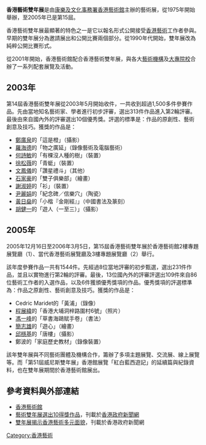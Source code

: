 '''香港藝術雙年展'''是由[[康樂及文化事務署|康樂及文化事務署]][[香港藝術館|香港藝術館]]主辦的藝術展，從1975年開始舉辦，至2005年已是第15屆。

香港藝術雙年展最顯著的特色之一是它以報名形式公開接受[[香港|香港]][[藝術|藝術]]工作者參與。早期的雙年展分為邀請展出和公開比賽兩個部分。從1990年代開始，雙年展改為純粹公開比賽形式。

從2001年開始，香港藝術館配合香港藝術雙年展，與各大[[藝術機構|藝術機構]]及[[大專院校|大專院校]]合辦了一系列配套展覽及活動。

== 2003年 ==
第14屆香港藝術雙年展從2003年5月開始收件，一共收到超過1,500多件參賽作品。先由當地知名藝術家、學者進行初步評審，選出313件作品進入第2輪評審。最後由來自國內外的評審選出10個優秀獎。評選的標準是：作品的原創性、藝術創意及技巧。獲獎的作品是：
* [[鄭廣泉|鄭廣泉]]的「這是橙」（攝影）
* [[羅海德|羅海德]]的「物之廣延」（錄像藝術及電腦藝術）
* [[二犬十一咪|何詩敏]]的「有棵沒人種的樹」（裝置）
* [[徐松薇|徐松薇]]的「青蜓」（裝置）
* [[文鳳儀|文鳳儀]]的「讚星禮斗」（其他）
* [[石家豪|石家豪]]的「雙子俱樂部」（繪畫）
* [[謝淑婷|謝淑婷]]的「衫」（裝置）
* [[尹麗娟|尹麗娟]]的「紀念碑／信樂穴」（陶瓷）
* [[黃日燊|黃日燊]]的「小楷『金剛經』」（中國書法及篆刻）
* [[胡健一|胡健一]]的「遊人（一至三）」（攝影）

== 2005年 ==
2005年12月16日至2006年3月5日，第15屆香港藝術雙年展於香港藝術館2樓專題展覽廳（1）、當代香港藝術展覽廳及3樓專題展覽廳（2）舉行。

該年度參賽作品一共有1544件。先經過8位當地評審的初步甄選，選出231件作品，並且以實物進行第2輪的評審。最後，13位國內外的評審評選出109件來自86位藝術工作者的入選作品，以及6件獲頒優秀獎項的作品。優秀獎項的評選標準為：作品之原創性、藝術創意及技巧。獲獎的作品是：
* Cedric Maridet的「黃浦」（錄像）
* [[程展緯|程展緯]]的「香港大埔洞梓路圍村6號」（照片）
* [[馮一峰|馮一峰]]的「草書海鷗賦手卷」（書法）
* [[簡志雄|簡志雄]]的「遊心」（繪畫）
* [[邱穩基|邱穩基]]的「唐樓」（攝影）
* 鄭波的「家庭歷史教材」（錄像裝置）

該年雙年展與不同藝術團體及機構合作，籌辦了多項主題展覽、交流展、線上展覽等。而「第51屆威尼斯雙年展」香港館展覽「紅白藍西遊記」的延續篇與紀錄資料，也在雙年展期間於香港藝術館展出。

== 參考資料與外部連結 ==
* [http://www.lcsd.gov.hk/CE/Museum/Arts/ 香港藝術館]
* [https://web.archive.org/web/20060227064647/http://www3.news.gov.hk/ISD/ebulletin/tc/category/healthandcommunity/030722/html/030722tc05002.htm 藝術雙年展選出10得獎作品]，刊載於[http://www.news.gov.hk/tc/index.shtml 香港政府新聞網]
* [https://web.archive.org/web/20060108034350/http://www.news.gov.hk/tc/citylife/051215/html/051215tc20001.htm 雙年展揭示香港藝術多元面貌]，刊載於香港政府新聞網
{{香港藝術|state=expanded}}
[[Category:香港藝術|Category:香港藝術]]